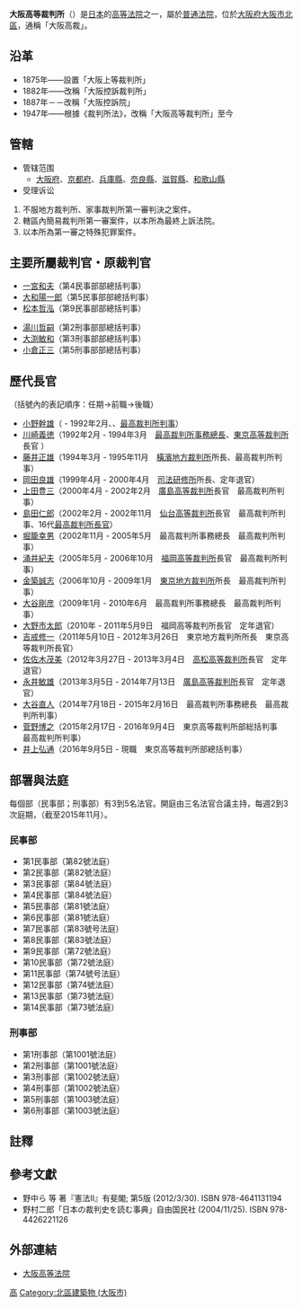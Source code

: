 {{Infobox_High_Court
|court_name =大阪高等裁判所<br><small>{{lang|ja|大阪高等裁判所}}</small>
| image = Osaka-High-Court02.jpg
| imagesize = 200px
| caption = 
| established = 1875年
| jurisdiction = [[大阪府|大阪府]]、[[京都府|京都府]]、[[兵庫縣|兵庫縣]]、<br>[[奈良縣|奈良縣]]、[[滋賀縣|滋賀縣]]、[[和歌山縣|和歌山縣]]
| location = [[大阪府|大阪府]][[大阪市|大阪市]] 
| authority = [[裁判所法|裁判所法]]
| appeals   = [[日本最高法院|日本最高法院]]  
| procuratorate =[[大阪高等檢察廳|大阪高等檢察廳]]
| website = [http://www.courts.go.jp/osaka-h/ 大阪高等裁判所]
| chiefjudgetitle = [[大阪高等法院長官|大阪高等法院長官]]
| chiefjudgename = [[永井敏雄|永井敏雄]]
| termstart = 2013年5月
}}
{{japanese|japanese=大阪高等裁判所|kana=おおさかこうとうさいばんしょ|romaji=Ōsaka kōtōsaibansho}}
'''大阪高等裁判所'''（{{lang-ja|'''大阪高等裁判所'''}}）是[[日本|日本]]的[[高等法院|高等法院]]之一，屬於[[普通法院|普通法院]]，位於[[大阪府|大阪府]][[大阪市|大阪市]][[北區_(大阪市)|北區]]，通稱「大阪高裁」。

== 沿革 ==
*1875年——設置「大阪上等裁判所」
*1882年——改稱「大阪控訴裁判所」
*1887年－－改稱「大阪控訴院」
*1947年——根據《裁判所法》，改稱「大阪高等裁判所」至今

==管轄==
*管辖范围
**[[大阪府|大阪府]]、[[京都府|京都府]]、[[兵庫縣|兵庫縣]]、[[奈良縣|奈良縣]]、[[滋賀縣|滋賀縣]]、[[和歌山縣|和歌山縣]]
*受理诉讼
#不服地方裁判所、家事裁判所第一審判決之案件。
#轄區內簡易裁判所第一審案件，以本所為最終上訴法院。
#以本所為第一審之特殊犯罪案件。

== 主要所屬裁判官・原裁判官 ==
*[[一宮和夫|一宮和夫]]（第4民事部部總括判事）
*[[大和陽一郎|大和陽一郎]]（第5民事部部總括判事）
*[[松本哲泓|松本哲泓]]（第9民事部部總括判事）

*[[湯川哲嗣|湯川哲嗣]]（第2刑事部部總括判事）
*[[大渕敏和|大渕敏和]]（第3刑事部部總括判事）
*[[小倉正三|小倉正三]]（第5刑事部部總括判事）

== 歷代長官 ==
（括號內的表記順序：任期→前職→後職）
* [[小野幹雄|小野幹雄]]（ - 1992年2月、、[[日本最高法院法官|最高裁判所判事]]）
* [[川崎義徳|川崎義徳]]（1992年2月 - 1994年3月　[[最高裁判所事務總長|最高裁判所事務總長]]、[[東京高等裁判所|東京高等裁判所]]長官 ）
* [[藤井正雄_(裁判官)|藤井正雄]]（1994年3月 - 1995年11月　[[橫濱地方裁判所|橫濱地方裁判所]]所長、最高裁判所判事）
* [[岡田良雄|岡田良雄]]（1999年4月 - 2000年4月　[[司法研修所|司法研修所]]所長、定年退官）
* [[上田豊三|上田豊三]]（2000年4月 - 2002年2月　[[廣島高等裁判所|廣島高等裁判所]]長官　最高裁判所判事）
* [[島田仁郎|島田仁郎]]（2002年2月 - 2002年11月　[[仙台高等裁判所|仙台高等裁判所]]長官　最高裁判所判事、16代[[日本最高法院法官|最高裁判所長官]]）
* [[堀籠幸男|堀籠幸男]]（2002年11月 - 2005年5月　最高裁判所事務總長　最高裁判所判事）
* [[涌井紀夫|涌井紀夫]]（2005年5月 - 2006年10月　[[福岡高等裁判所|福岡高等裁判所]]長官　最高裁判所判事）
* [[金築誠志|金築誠志]]（2006年10月 - 2009年1月　[[東京地方裁判所|東京地方裁判所]]所長　最高裁判所判事）
* [[大谷剛彦|大谷剛彦]]（2009年1月 - 2010年6月　最高裁判所事務總長　最高裁判所判事）
* [[大野市太郎|大野市太郎]]（2010年 - 2011年5月9日　福岡高等裁判所長官　定年退官）
* [[吉戒修一|吉戒修一]]（2011年5月10日 - 2012年3月26日　東京地方裁判所所長　東京高等裁判所長官）
* [[佐佐木茂美|佐佐木茂美]]（2012年3月27日 - 2013年3月4日　[[高松高等裁判所|高松高等裁判所]]長官　定年退官）
* [[永井敏雄|永井敏雄]]（2013年3月5日 - 2014年7月13日　[[廣島高等裁判所|廣島高等裁判所]]長官　定年退官）
* [[大谷直人|大谷直人]]（2014年7月18日 - 2015年2月16日　最高裁判所事務總長　最高裁判所判事）
* [[菅野博之_(裁判官)|菅野博之]]（2015年2月17日 - 2016年9月4日　東京高等裁判所部総括判事　最高裁判所判事）
* [[井上弘通|井上弘通]]（2016年9月5日 - 現職　東京高等裁判所部總括判事）

==部署與法庭==
每個部（民事部；刑事部）有3到5名法官。開庭由三名法官合議主持，每週2到3次庭期，（截至2015年11月）{{NoteTag|内乱罪・内乱幇助罪の刑事裁判のみ5名による合議。}}。

=== 民事部 ===
* 第1民事部（第82號法庭）
* 第2民事部（第82號法庭）
* 第3民事部（第84號法庭）
* 第4民事部（第84號法庭）
* 第5民事部（第81號法庭）
* 第6民事部（第81號法庭）
* 第7民事部（第83號号法庭）
* 第8民事部（第83號法庭）
* 第9民事部（第72號法庭）
* 第10民事部（第72號法庭）
* 第11民事部（第74號号法庭）
* 第12民事部（第74號法庭）
* 第13民事部（第73號法庭）
* 第14民事部（第73號法庭）

===刑事部===
* 第1刑事部（第1001號法庭）
* 第2刑事部（第1001號法庭）
* 第3刑事部（第1002號法庭）
* 第4刑事部（第1002號法庭）
* 第5刑事部（第1003號法庭）
* 第6刑事部（第1003號法庭）

== 註釋 ==
{{NoteFoot}}

== 參考文獻 ==
{{Reflist}}
{{refbegin}}
* 野中ら 等 著『憲法II』有斐閣; 第5版 (2012/3/30). ISBN 978-4641131194
* 野村二郎「日本の裁判史を読む事典」自由国民社 (2004/11/25). ISBN 978-4426221126
{{refend}}

== 外部連結 ==
*{{ja}}[http://www.courts.go.jp/osaka-h/ 大阪高等法院] {{Wayback|url=http://www.courts.go.jp/osaka-h/ |date=20200217041540 }}

{{日本裁判所}}
{{大阪高等裁判所長官}}

[[Category:日本法院|高]]

[[Category:北區建築物_(大阪市)|Category:北區建築物 (大阪市)]]